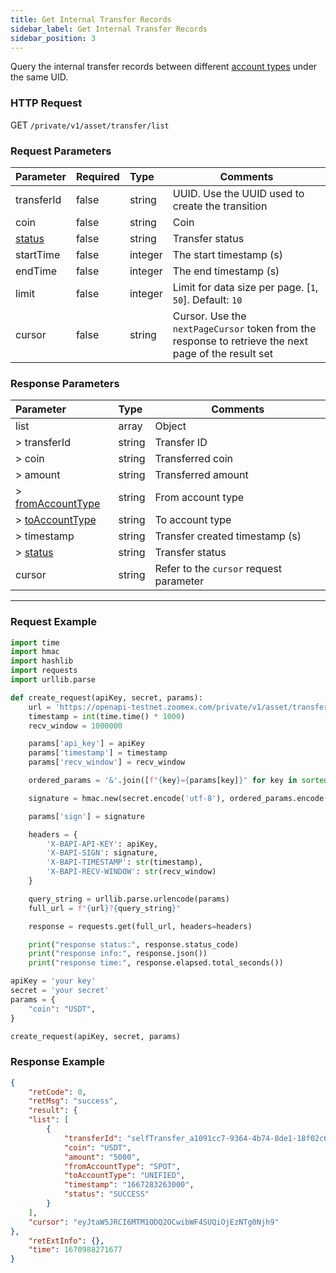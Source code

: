```yaml
---
title: Get Internal Transfer Records
sidebar_label: Get Internal Transfer Records
sidebar_position: 3
---
```


Query the internal transfer records between different [account types](../enum#accounttype) under the same UID.

### HTTP Request
GET `/private/v1/asset/transfer/list`

### Request Parameters
| Parameter | Required | Type | Comments|
|:----- |:-------|:-----|------ |
|transferId |false |string |UUID. Use the UUID used to create the transition|
|coin |false |string |Coin |
|[status](../enum#transferstatus) |false |string |Transfer status |
|startTime |false |integer |The start timestamp (s) |
|endTime |false |integer |The end timestamp (s) |
|limit |false |integer |Limit for data size per page. [`1`, `50`]. Default: `10`|
|cursor |false |string |Cursor. Use the `nextPageCursor` token from the response to retrieve the next page of the result set|

### Response Parameters
| Parameter | Type | Comments|
|:----- |:-----|----- |
|list |array|Object |
|> transferId |string |Transfer ID |
|> coin |string |Transferred coin |
|> amount |string |Transferred amount |
|> [fromAccountType](../enum#accounttype) |string |From account type |
|> [toAccountType](../enum#accounttype) |string |To account type |
|> timestamp |string |Transfer created timestamp (s) |
|> [status](../enum#transferstatus) |string |Transfer status |
|cursor |string|Refer to the `cursor` request parameter |


---

### Request Example

``` python
import time
import hmac
import hashlib
import requests
import urllib.parse

def create_request(apiKey, secret, params):
    url = 'https://openapi-testnet.zoomex.com/private/v1/asset/transfer/list'
    timestamp = int(time.time() * 1000)
    recv_window = 1000000

    params['api_key'] = apiKey
    params['timestamp'] = timestamp
    params['recv_window'] = recv_window

    ordered_params = '&'.join([f"{key}={params[key]}" for key in sorted(params.keys())])

    signature = hmac.new(secret.encode('utf-8'), ordered_params.encode('utf-8'), hashlib.sha256).hexdigest()

    params['sign'] = signature

    headers = {
        'X-BAPI-API-KEY': apiKey,
        'X-BAPI-SIGN': signature,
        'X-BAPI-TIMESTAMP': str(timestamp),
        'X-BAPI-RECV-WINDOW': str(recv_window)
    }

    query_string = urllib.parse.urlencode(params)
    full_url = f"{url}?{query_string}"

    response = requests.get(full_url, headers=headers)

    print("response status:", response.status_code)
    print("response info:", response.json())
    print("response time:", response.elapsed.total_seconds())

apiKey = 'your key'
secret = 'your secret'
params = {
    "coin": "USDT",
}

create_request(apiKey, secret, params)
```

### Response Example

```json
{
    "retCode": 0,
    "retMsg": "success",
    "result": {
    "list": [
        {
            "transferId": "selfTransfer_a1091cc7-9364-4b74-8de1-18f02c6f2d5c",
            "coin": "USDT",
            "amount": "5000",
            "fromAccountType": "SPOT",
            "toAccountType": "UNIFIED",
            "timestamp": "1667283263000",
            "status": "SUCCESS"
        }
    ],
    "cursor": "eyJtaW5JRCI6MTM1ODQ2OCwibWF4SUQiOjEzNTg0Njh9"
},
    "retExtInfo": {},
    "time": 1670988271677
}
```
